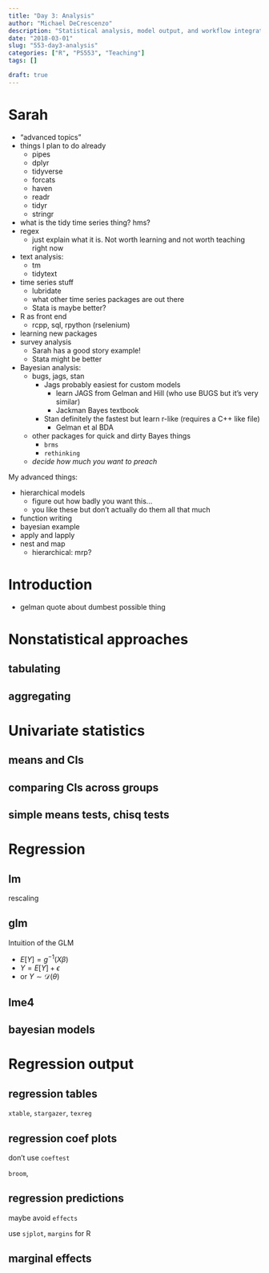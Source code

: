 ```yaml
---
title: "Day 3: Analysis"
author: "Michael DeCrescenzo"
description: "Statistical analysis, model output, and workflow integration"
date: "2018-03-01"
slug: "553-day3-analysis"
categories: ["R", "PS553", "Teaching"]
tags: []

draft: true
---
```


# Sarah

- "advanced topics"
- things I plan to do already
  + pipes
  + dplyr
  + tidyverse
  + forcats
  + haven
  + readr
  + tidyr
  + stringr
- what is the tidy time series thing? hms?
- regex
  + just explain what it is. Not worth learning and not worth teaching right now
- text analysis: 
  + tm
  + tidytext
- time series stuff
  + lubridate
  + what other time series packages are out there
  + Stata is maybe better?
- R as front end
  + rcpp, sql, rpython (rselenium)
- learning new packages
- survey analysis
  + Sarah has a good story example!
  + Stata might be better
- Bayesian analysis: 
  + bugs, jags, stan
    * Jags probably easiest for custom models
      - learn JAGS from Gelman and Hill (who use BUGS but it's very similar)
      - Jackman Bayes textbook
    * Stan definitely the fastest but learn r-like (requires a C++ like file)
      - Gelman et al BDA
  + other packages for quick and dirty Bayes things
    * `brms`
    * `rethinking`
  + *decide how much you want to preach*


My advanced things:

- hierarchical models
  + figure out how badly you want this...
  + you like these but don't actually do them all that much
- function writing
- bayesian example
- apply and lapply
- nest and map
  + hierarchical: mrp?




# Introduction

- gelman quote about dumbest possible thing



# Nonstatistical approaches


## tabulating

## aggregating



# Univariate statistics


## means and CIs

## comparing CIs across groups

## simple means tests, chisq tests




# Regression

## lm

rescaling

## glm

Intuition of the GLM

- $E[Y] = g^{-1}(X\beta)$
- $Y = E[Y] + \epsilon$
- or $Y \sim \mathcal{D}(\theta)$


## lme4


## bayesian models



# Regression output


## regression tables

`xtable`, `stargazer`, `texreg`


## regression coef plots

don't use `coeftest`


`broom`,


## regression predictions

maybe avoid `effects`

use `sjplot`, `margins` for R


## marginal effects




